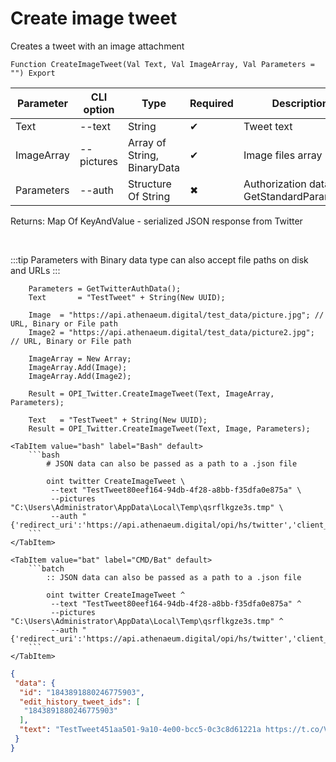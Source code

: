 ﻿---
sidebar_position: 3
description: Create image tweet and other functions to work with Twitter in the Open Integration Package, a free open-source integration library for 1C:Enterprise 8, OneScript and CLI
keywords: [1C, 1С, 1С:Enterprise, 1С:Enterprise 8.3, API, Integration, Services, Exchange, OneScript, CLI, Twitter]
---


# Create image tweet
 Creates a tweet with an image attachment



`Function CreateImageTweet(Val Text, Val ImageArray, Val Parameters = "") Export`

  | Parameter | CLI option | Type | Required | Description |
  |-|-|-|-|-|
  | Text | --text | String | &#x2714; | Tweet text |
  | ImageArray | --pictures | Array of String, BinaryData | &#x2714; | Image files array |
  | Parameters | --auth | Structure Of String | &#x2716; | Authorization data. See GetStandardParameters |

  
  Returns:  Map Of KeyAndValue - serialized JSON response from Twitter

<br/>

:::tip
Parameters with Binary data type can also accept file paths on disk and URLs
:::
<br/>



```bsl title="1C:Enterprise/OneScript code example"
    Parameters = GetTwitterAuthData();
    Text       = "TestTweet" + String(New UUID);

    Image  = "https://api.athenaeum.digital/test_data/picture.jpg"; // URL, Binary or File path
    Image2 = "https://api.athenaeum.digital/test_data/picture2.jpg"; // URL, Binary or File path

    ImageArray = New Array;
    ImageArray.Add(Image);
    ImageArray.Add(Image2);

    Result = OPI_Twitter.CreateImageTweet(Text, ImageArray, Parameters);

    Text   = "TestTweet" + String(New UUID);
    Result = OPI_Twitter.CreateImageTweet(Text, Image, Parameters);
```
 

 <Tabs>
  
    <TabItem value="bash" label="Bash" default>
        ```bash
            # JSON data can also be passed as a path to a .json file
            
            oint twitter CreateImageTweet \
             --text "TestTweet80eef164-94db-4f28-a8bb-f35dfa0e875a" \
             --pictures "C:\Users\Administrator\AppData\Local\Temp\qsrflkgze3s.tmp" \
             --auth "{'redirect_uri':'https://api.athenaeum.digital/opi/hs/twitter','client_id':'***','client_secret':'***','access_token':'***','refresh_token':'***','oauth_token':'***','oauth_token_secret':'***','oauth_consumer_key':'***','oauth_consumer_secret':'***'}"
        ```
    </TabItem>
  
    <TabItem value="bat" label="CMD/Bat" default>
        ```batch
            :: JSON data can also be passed as a path to a .json file
            
            oint twitter CreateImageTweet ^
             --text "TestTweet80eef164-94db-4f28-a8bb-f35dfa0e875a" ^
             --pictures "C:\Users\Administrator\AppData\Local\Temp\qsrflkgze3s.tmp" ^
             --auth "{'redirect_uri':'https://api.athenaeum.digital/opi/hs/twitter','client_id':'***','client_secret':'***','access_token':'***','refresh_token':'***','oauth_token':'***','oauth_token_secret':'***','oauth_consumer_key':'***','oauth_consumer_secret':'***'}"
        ```
    </TabItem>
</Tabs>


```json title="Result"
{
 "data": {
  "id": "1843891880246775903",
  "edit_history_tweet_ids": [
   "1843891880246775903"
  ],
  "text": "TestTweet451aa501-9a10-4e00-bcc5-0c3c8d61221a https://t.co/VWvjWsdQHs"
 }
}
```
